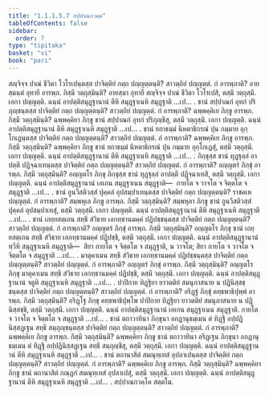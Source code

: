 ```yaml
---
title: "1.1.1.5.7 สปฺปาณกวคฺค"
tableOfContents: false
sidebar:
  order: 7
type: "tipitaka"
basket: "vi"
book: "pari"
---
```



<DynamicBreadcrumb />

<Division number="114" book="pari">

<Paragraph number="185" book="pari">
สญฺจิจฺจ ปาณํ ชีวิตา โวโรเปนฺตสฺส ปาจิตฺติยํ กตฺถ ปญฺญตฺตนฺติ? สาวตฺถิยํ ปญฺญตฺตํ. กํ อารพฺภาติ? อายสฺมนฺตํ อุทายึ อารพฺภ. กิสฺมึ วตฺถุสฺมินฺติ? อายสฺมา อุทายี สญฺจิจฺจ ปาณํ ชีวิตา โวโรเปสิ, ตสฺมึ วตฺถุสฺมึ. เอกา ปญฺญตฺติ. ฉนฺนํ อาปตฺติสมุฏฺฐานานํ ตีหิ สมุฏฺฐาเนหิ สมุฏฺฐาติ …เป… .
</Paragraph>

</Division>
<Division number="115" book="pari">

<Paragraph number="186" book="pari">
ชานํ สปฺปาณกํ อุทกํ ปริภุญฺชนฺตสฺส ปาจิตฺติยํ กตฺถ ปญฺญตฺตนฺติ? สาวตฺถิยํ ปญฺญตฺตํ. กํ อารพฺภาติ? ฉพฺพคฺคิเย ภิกฺขู อารพฺภ. กิสฺมึ วตฺถุสฺมินฺติ? ฉพฺพคฺคิยา ภิกฺขู ชานํ สปฺปาณกํ อุทกํ ปริภุญฺชึสุ, ตสฺมึ วตฺถุสฺมึ. เอกา ปญฺญตฺติ. ฉนฺนํ อาปตฺติสมุฏฺฐานานํ ตีหิ สมุฏฺฐาเนหิ สมุฏฺฐาติ …เป… .
</Paragraph>

</Division>
<Division number="116" book="pari">

<Paragraph number="187" book="pari">
ชานํ ยถาธมฺมํ นิหตาธิกรณํ ปุน กมฺมาย อุกฺโกเฏนฺตสฺส ปาจิตฺติยํ กตฺถ ปญฺญตฺตนฺติ? สาวตฺถิยํ ปญฺญตฺตํ. กํ อารพฺภาติ? ฉพฺพคฺคิเย ภิกฺขู อารพฺภ. กิสฺมึ วตฺถุสฺมินฺติ? ฉพฺพคฺคิยา ภิกฺขู ชานํ ยถาธมฺมํ นิหตาธิกรณํ ปุน กมฺมาย อุกฺโกเฏสุํ, ตสฺมึ วตฺถุสฺมึ. เอกา ปญฺญตฺติ. ฉนฺนํ อาปตฺติสมุฏฺฐานานํ ตีหิ สมุฏฺฐาเนหิ สมุฏฺฐาติ …เป… .
</Paragraph>

</Division>
<Division number="117" book="pari">

<Paragraph number="188" book="pari">
ภิกฺขุสฺส ชานํ ทุฏฺฐุลฺลํ อาปตฺตึ ปฏิจฺฉาเทนฺตสฺส ปาจิตฺติยํ กตฺถ ปญฺญตฺตนฺติ? สาวตฺถิยํ ปญฺญตฺตํ. กํ อารพฺภาติ? อญฺญตรํ ภิกฺขุํ อารพฺภ. กิสฺมึ วตฺถุสฺมินฺติ? อญฺญตโร ภิกฺขุ ภิกฺขุสฺส ชานํ ทุฏฺฐุลฺลํ อาปตฺตึ ปฏิจฺฉาเทสิ, ตสฺมึ วตฺถุสฺมึ. เอกา ปญฺญตฺติ. ฉนฺนํ อาปตฺติสมุฏฺฐานานํ เอเกน สมุฏฺฐาเนน สมุฏฺฐาติ—  กายโต จ วาจโต จ จิตฺตโต จ สมุฏฺฐาติ …เป… .
</Paragraph>

</Division>
<Division number="118" book="pari">

<Paragraph number="189" book="pari">
ชานํ อูนวีสติวสฺสํ ปุคฺคลํ อุปสมฺปาเทนฺตสฺส ปาจิตฺติยํ กตฺถ ปญฺญตฺตนฺติ? ราชคเห ปญฺญตฺตํ. กํ อารพฺภาติ? สมฺพหุเล ภิกฺขู อารพฺภ. กิสฺมึ วตฺถุสฺมินฺติ? สมฺพหุลา ภิกฺขู ชานํ อูนวีสติวสฺสํ ปุคฺคลํ อุปสมฺปาเทสุํ, ตสฺมึ วตฺถุสฺมึ. เอกา ปญฺญตฺติ. ฉนฺนํ อาปตฺติสมุฏฺฐานานํ ตีหิ สมุฏฺฐาเนหิ สมุฏฺฐาติ …เป… .
</Paragraph>

</Division>
<Division number="119" book="pari">

<Paragraph number="190" book="pari">
ชานํ เถยฺยสตฺเถน สทฺธึ สํวิธาย เอกทฺธานมคฺคํ ปฏิปชฺชนฺตสฺส ปาจิตฺติยํ กตฺถ ปญฺญตฺตนฺติ? สาวตฺถิยํ ปญฺญตฺตํ. กํ อารพฺภาติ? อญฺญตรํ ภิกฺขุํ อารพฺภ. กิสฺมึ วตฺถุสฺมินฺติ? อญฺญตโร ภิกฺขุ ชานํ เถยฺยสตฺเถน สทฺธึ สํวิธาย เอกทฺธานมคฺคํ ปฏิปชฺชิ, ตสฺมึ วตฺถุสฺมึ. เอกา ปญฺญตฺติ. ฉนฺนํ อาปตฺติสมุฏฺฐานานํ ทฺวีหิ สมุฏฺฐาเนหิ สมุฏฺฐาติ—  สิยา กายโต จ จิตฺตโต จ สมุฏฺฐาติ, น วาจโต; สิยา กายโต จ วาจโต จ จิตฺตโต จ สมุฏฺฐาติ …เป… .
</Paragraph>

</Division>
<Division number="120" book="pari">

<Paragraph number="191" book="pari">
มาตุคาเมน สทฺธึ สํวิธาย เอกทฺธานมคฺคํ ปฏิปชฺชนฺตสฺส ปาจิตฺติยํ กตฺถ ปญฺญตฺตนฺติ? สาวตฺถิยํ ปญฺญตฺตํ. กํ อารพฺภาติ? อญฺญตรํ ภิกฺขุํ อารพฺภ. กิสฺมึ วตฺถุสฺมินฺติ? อญฺญตโร ภิกฺขุ มาตุคาเมน สทฺธึ สํวิธาย เอกทฺธานมคฺคํ ปฏิปชฺชิ, ตสฺมึ วตฺถุสฺมึ. เอกา ปญฺญตฺติ. ฉนฺนํ อาปตฺติสมุฏฺฐานานํ จตูหิ สมุฏฺฐาเนหิ สมุฏฺฐาติ …เป… .
</Paragraph>

</Division>
<Division number="121" book="pari">

<Paragraph number="192" book="pari">
ปาปิกาย ทิฏฺฐิยา ยาวตติยํ สมนุภาสนาย น ปฏินิสฺสชฺชนฺตสฺส ปาจิตฺติยํ กตฺถ ปญฺญตฺตนฺติ? สาวตฺถิยํ ปญฺญตฺตํ. กํ อารพฺภาติ? อริฏฺฐํ ภิกฺขุํ คทฺธพาธิปุพฺพํ อารพฺภ. กิสฺมึ วตฺถุสฺมินฺติ? อริฏฺโฐ ภิกฺขุ คทฺธพาธิปุพฺโพ ปาปิกาย ทิฏฺฐิยา ยาวตติยํ สมนุภาสนาย น ปฏินิสฺสชฺชิ, ตสฺมึ วตฺถุสฺมึ. เอกา ปญฺญตฺติ. ฉนฺนํ อาปตฺติสมุฏฺฐานานํ เอเกน สมุฏฺฐาเนน สมุฏฺฐาติ. กายโต จ วาจโต จ จิตฺตโต จ สมุฏฺฐาติ …เป… .
</Paragraph>

</Division>
<Division number="122" book="pari">

<Paragraph number="193" book="pari">
ชานํ ตถาวาทินา ภิกฺขุนา อกฏานุธมฺเมน ตํ ทิฏฺฐึ อปฺปฏินิสฺสฏฺเฐน สทฺธึ สมฺภุญฺชนฺตสฺส ปาจิตฺติยํ กตฺถ ปญฺญตฺตนฺติ? สาวตฺถิยํ ปญฺญตฺตํ. กํ อารพฺภาติ? ฉพฺพคฺคิเย ภิกฺขู อารพฺภ. กิสฺมึ วตฺถุสฺมินฺติ? ฉพฺพคฺคิยา ภิกฺขู ชานํ ตถาวาทินา อริฏฺเฐน ภิกฺขุนา อกฏานุธมฺเมน ตํ ทิฏฺฐึ อปฺปฏินิสฺสฏฺเฐน สทฺธึ สมฺภุญฺชึสุ, ตสฺมึ วตฺถุสฺมึ. เอกา ปญฺญตฺติ. ฉนฺนํ อาปตฺติสมุฏฺฐานานํ ตีหิ สมุฏฺฐาเนหิ สมุฏฺฐาติ …เป… .
</Paragraph>

</Division>
<Division number="123" book="pari">

<Paragraph number="194" book="pari">
ชานํ ตถานาสิตํ สมณุทฺเทสํ อุปลาเปนฺตสฺส ปาจิตฺติยํ กตฺถ ปญฺญตฺตนฺติ? สาวตฺถิยํ ปญฺญตฺตํ. กํ อารพฺภาติ? ฉพฺพคฺคิเย ภิกฺขู อารพฺภ. กิสฺมึ วตฺถุสฺมินฺติ? ฉพฺพคฺคิยา ภิกฺขู ชานํ ตถานาสิตํ กณฺฏกํ สมณุทฺเทสํ อุปลาเปสุํ, ตสฺมึ วตฺถุสฺมึ. เอกา ปญฺญตฺติ. ฉนฺนํ อาปตฺติสมุฏฺฐานานํ ตีหิ สมุฏฺฐาเนหิ สมุฏฺฐาติ …เป… .

</Paragraph>
</Division>

<Paragraph number="195" type="center" book="pari">
สปฺปาณกวคฺโค สตฺตโม.
</Paragraph>